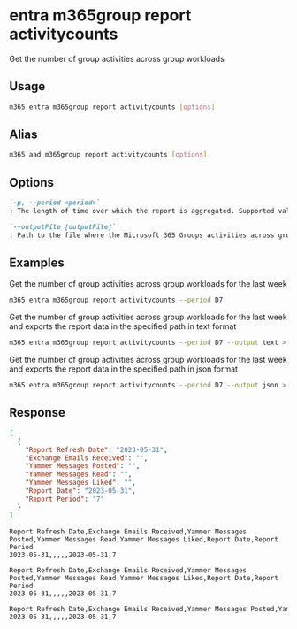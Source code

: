 
# entra m365group report activitycounts

Get the number of group activities across group workloads

## Usage

```sh
m365 entra m365group report activitycounts [options]
```

## Alias

```sh
m365 aad m365group report activitycounts [options]
```

## Options

```md definition-list
`-p, --period <period>`
: The length of time over which the report is aggregated. Supported values `D7`, `D30`, `D90`, `D180`

`--outputFile [outputFile]`
: Path to the file where the Microsoft 365 Groups activities across group workloads report should be stored in
```

<Global />

## Examples

Get the number of group activities across group workloads for the last week

```sh
m365 entra m365group report activitycounts --period D7
```

Get the number of group activities across group workloads for the last week and exports the report data in the specified path in text format

```sh
m365 entra m365group report activitycounts --period D7 --output text > "m365groupactivitycounts.txt"
```

Get the number of group activities across group workloads for the last week and exports the report data in the specified path in json format

```sh
m365 entra m365group report activitycounts --period D7 --output json > "m365groupactivitycounts.json"
```

## Response

<Tabs>
  <TabItem value="JSON">

  ```json
  [
    {
      "Report Refresh Date": "2023-05-31",
      "Exchange Emails Received": "",
      "Yammer Messages Posted": "",
      "Yammer Messages Read": "",
      "Yammer Messages Liked": "",
      "Report Date": "2023-05-31",
      "Report Period": "7"
    }
  ]
  ```

  </TabItem>
  <TabItem value="Text">

  ```text
  Report Refresh Date,Exchange Emails Received,Yammer Messages Posted,Yammer Messages Read,Yammer Messages Liked,Report Date,Report Period
  2023-05-31,,,,,2023-05-31,7
  ```

  </TabItem>
  <TabItem value="CSV">

  ```csv
  Report Refresh Date,Exchange Emails Received,Yammer Messages Posted,Yammer Messages Read,Yammer Messages Liked,Report Date,Report Period
  2023-05-31,,,,,2023-05-31,7
  ```

  </TabItem>
  <TabItem value="Markdown">

  ```md
  Report Refresh Date,Exchange Emails Received,Yammer Messages Posted,Yammer Messages Read,Yammer Messages Liked,Report Date,Report Period
  2023-05-31,,,,,2023-05-31,7
  ```

  </TabItem>
</Tabs>
